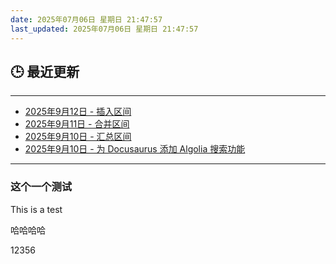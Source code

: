 ```yaml
---
date: 2025年07月06日 星期日 21:47:57
last_updated: 2025年07月06日 星期日 21:47:57
---
```


## 🕒 最近更新

---
- [2025年9月12日 - 插入区间](/blog/LeetCode57)
- [2025年9月11日 - 合并区间](/blog/LeetCode56)
- [2025年9月10日 - 汇总区间](/blog/LeetCode228)
- [2025年9月10日 - 为 Docusaurus 添加 Algolia 搜索功能](/blog/Algolia)
---

<!-- 其他内容 -->


### 这个一个测试
This is a test

哈哈哈哈


12356
